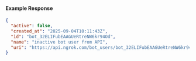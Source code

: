 
#### Example Response

```json
{
  "active": false,
  "created_at": "2025-09-04T10:11:43Z",
  "id": "bot_32ELIFubEAAGUeRtreNW6kr94Od",
  "name": "inactive bot user from API",
  "uri": "https://api.ngrok.com/bot_users/bot_32ELIFubEAAGUeRtreNW6kr94Od"
}
```
